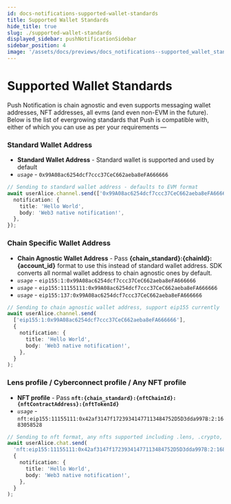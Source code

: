 ```yaml
---
id: docs-notifications-supported-wallet-standards
title: Supported Wallet Standards
hide_title: true
slug: ./supported-wallet-standards
displayed_sidebar: pushNotificationSidebar
sidebar_position: 4
image: '/assets/docs/previews/docs_notifications--supported_wallet_standards.png'
---
```


# Supported Wallet Standards

Push Notification is chain agnostic and even supports messaging wallet addresses, NFT addresses, all evms (and even non-EVM in the future). Below is the list of evergrowing standards that Push is compatible with, either of which you can use as per your requirements —

<head>
  <title>
    {`Supported Wallet Standards | Push Notifications | Push Documentation`}
  </title>
</head>

### Standard Wallet Address

- **Standard Wallet Address** - Standard wallet is supported and used by default
- _`usage`_ - `0x99A08ac6254dcf7ccc37CeC662aeba8eFA666666`

```typescript
// Sending to standard wallet address - defaults to EVM format
await userAlice.channel.send(['0x99A08ac6254dcf7ccc37CeC662aeba8eFA666666'], {
  notification: {
    title: 'Hello World',
    body: 'Web3 native notification!',
  },
});
```

### Chain Specific Wallet Address

- **Chain Agnostic Wallet Address** - Pass **\{chain_standard}:\{chainId}:\{account_id}** format to use this instead of standard wallet address. SDK converts all normal wallet address to chain agnostic ones by default.
- _`usage`_ - `eip155:1:0x99A08ac6254dcf7ccc37CeC662aeba8eFA666666`
- _`usage`_ - `eip155:11155111:0x99A08ac6254dcf7ccc37CeC662aeba8eFA666666`
- _`usage`_ - `eip155:137:0x99A08ac6254dcf7ccc37CeC662aeba8eFA666666`

```typescript
// Sending to chain agnostic wallet address, support eip155 currently
await userAlice.channel.send(
  ['eip155:1:0x99A08ac6254dcf7ccc37CeC662aeba8eFA666666'],
  {
    notification: {
      title: 'Hello World',
      body: 'Web3 native notification!',
    },
  }
);
```

### Lens profile / Cyberconnect profile / Any NFT profile

- **NFT profile** - Pass **`nft:{chain_standard}:{nftChainId}:{nftContractAddress}:{nftTokenId}`**
- _`usage`_ - `nft:eip155:11155111:0x42af3147f17239341477113484752D5D3dda997B:2:1683058528`

```typescript
// Sending to nft format, any nfts supported including .lens, .crypto, .polygon or your crypto punks
await userAlice.chat.send(
  'nft:eip155:11155111:0x42af3147f17239341477113484752D5D3dda997B:2:1683058528',
  {
    notification: {
      title: 'Hello World',
      body: 'Web3 native notification!',
    },
  }
);
```
